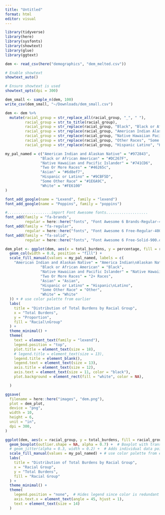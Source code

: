 ```yaml
---
title: "Untitled"
format: html
editor: visual
---
```


```r
library(tidyverse)
library(here)
library(sysfonts)
library(showtext)
library(glue)
library(ggtext)
```


```r
dem <- read_csv(here("demographics", "dem_melted.csv"))

# Enable showtext
showtext_auto()

# Ensure showtext is used
showtext_opts(dpi = 300)

dem_small <- sample_n(dem, 100)
write_csv(dem_small, "~/Downloads/dem_small.csv")
```


```r
dem <- dem %>% 
  mutate(racial_group = str_replace_all(racial_group, "_", " "),
         racial_group = str_to_title(racial_group),
         racial_group = str_replace(racial_group, "Black", "Black or African American"),
         racial_group = str_replace(racial_group, "American Indian Alaskan Native", "American Indian and Alaskan Native"),
         racial_group = str_replace(racial_group, "Native Hawaiian Pacific Islander", "Native Hawaiian and Pacific Islander"),
         racial_group = str_replace(racial_group, "Other Races", "Some Other Race"),
         racial_group = str_replace(racial_group, "Hispanic Latino", "Hispanic or Latino"))
```


```r
my_pal_named = c("American Indian and Alaskan Native" = "#972843", 
                "Black or African American" = "#DC267F", 
                "Native Hawaiian and Pacific Islander" = "#741CD6", 
                "Two Or More Races" = "#46265c", 
                "Asian" = "#6d8ef7", 
                "Hispanic or Latino" = "#9CBF5D", 
                "Some Other Race" = "#1E6A9C", 
                "White" = "#FE6100"
)
```


```r
font_add_google(name = "Lexend", family = "lexend")
font_add_google(name = "Poppins", family = "poppins")

#....................import Font Awesome fonts...................
font_add(family = "fa-brands",
         regular = here::here("fonts", "Font Awesome 6 Brands-Regular-400.otf"))
font_add(family = "fa-regular",
         regular = here::here("fonts", "Font Awesome 6 Free-Regular-400.otf")) 
font_add(family = "fa-solid",
         regular = here::here("fonts", "Font Awesome 6 Free-Solid-900.otf"))

```


```r

dem_plot <- ggplot(dem, aes(x = total_burdens, y = percentage, fill = racial_group)) +
  geom_col(width = 0.8, position = "fill") +
  scale_fill_manual(values = my_pal_named, labels = c(
    "American Indian and Alaskan Native" = "America Indian\nAlaskan Native", 
                "Black or African American" = "Black", 
                "Native Hawaiian and Pacific Islander" = "Native Hawaiian\nPacific Islander", 
                "Two Or More Races" = "2+ Races", 
                "Asian" = "Asian", 
                "Hispanic or Latino" = "Hispanic\nLatino", 
                "Some Other Race" = "Other", 
                "White" = "White"
  )) + # use color palette from earlier
  labs(
    title = "Distribution of Total Burdens by Racial Group",
    x = "Total Burdens",
    y = "Proportion",
    fill = "Racial\nGroup"
  ) +
  theme_minimal() +
  theme(
    text = element_text(family = "lexend"),
    legend.position = "top",
    plot.title = element_text(size = 18),
    # legend.title = element_text(size = 13),
    legend.title = element_blank(),
    legend.text = element_text(size = 13),
    axis.title = element_text(size = 12),
    axis.text = element_text(size = 11, color = "black"),
    plot.background = element_rect(fill = "white", color = NA),

  )

```

```r
ggsave(
  filename = here::here("images", "dem.png"),
  plot = dem_plot, 
  device = "png",
  width = 10, 
  height = 6,
  unit = "in",
  dpi = 300,
)
```


```r

ggplot(dem, aes(x = racial_group, y = total_burdens, fill = racial_group)) +
  geom_boxplot(outlier.shape = NA, alpha = 0.7) +  # Boxplot with transparency
  # geom_jitter(alpha = 0.3, width = 0.2) +  # Adds individual data points
  scale_fill_manual(values = my_pal_named) + # use color palette from earlier
  labs(
    title = "Distribution of Total Burdens by Racial Group",
    x = "Racial Group",
    y = "Total Burdens",
    fill = "Racial Group"
  ) +
  theme_minimal() +
  theme(
    legend.position = "none",  # Hides legend since color is redundant
    axis.text.x = element_text(angle = 45, hjust = 1),
    text = element_text(size = 14)
  )

```


